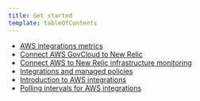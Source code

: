 ```yaml
---
title: Get started
template: tableOfContents
---
```


* [AWS integrations metrics](/docs/integrations/amazon-integrations/get-started/aws-integrations-metrics)
* [Connect AWS GovCloud to New Relic](/docs/integrations/amazon-integrations/get-started/connect-aws-govcloud-new-relic)
* [Connect AWS to New Relic infrastructure monitoring](/docs/integrations/amazon-integrations/get-started/connect-aws-infrastructure)
* [Integrations and managed policies](/docs/integrations/amazon-integrations/get-started/integrations-managed-policies)
* [Introduction to AWS integrations](/docs/integrations/amazon-integrations/get-started/introduction-aws-integrations)
* [Polling intervals for AWS integrations](/docs/integrations/amazon-integrations/get-started/polling-intervals-aws-integrations)

